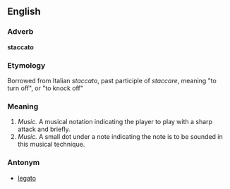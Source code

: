 ==English==

===Adverb===
'''staccato'''

===Etymology===
Borrowed from Italian ''staccato'', past participle of ''staccare'', meaning "to turn off", or "to knock off"

===Meaning===
#''Music.'' A musical notation indicating the player to play with a sharp attack and briefly.
#''Music.'' A small dot under a note indicating the note is to be sounded in this musical technique.

===Antonym===
*[[legato]]